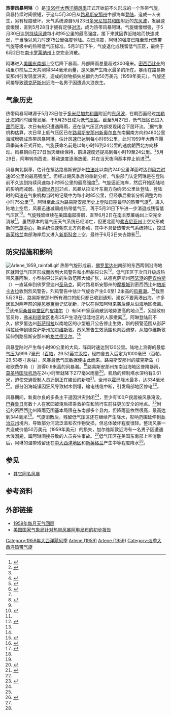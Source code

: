 {{noteTA
|G1=USState
}}
{{Infobox Hurricane
| Name=热带风暴阿琳<br />{{lang|en|Tropical Storm Arlene}}
| Type=热带风暴
| Year=1959
| Basin=Atl
| Image location=Tropical Storm Arlene May 30, 1959.jpg
| Image name=5月30日，热带风暴阿琳位于[[路易斯安那州|路易斯安那州]]近海的天气图
| Formed=1959年5月28日
| Dissipated=1959年5月31日
| 1-min winds=50
| Pressure=1000
| Damages=.5
| Inflated=1
| Fatalities=间接导致一人遇难
| Areas=[[路易斯安那州|路易斯安那州]]、[[德克萨斯州|德克萨斯州]]、[[密西西比州|密西西比州]]、[[阿拉巴马州|阿拉巴马州]]、[[乔治亚州|乔治亚州]]和[[南卡罗莱纳州|南卡罗莱纳州]]
| Hurricane season=[[1959年大西洋飓风季|1959年大西洋飓风季]]
}}

'''热带风暴阿琳'''（{{lang-en|Tropical Storm Arlene}}）是[[1959年大西洋飓风季|1959年大西洋飓风季]]正式开始前不久形成的一个热带气旋，风暴持续时间很短，于这年5月30日从[[路易斯安那州|路易斯安那州]]中部海岸[[登陆_(气象学)|登陆]]，造成一人丧生，另有轻度破坏。天气系统源自5月23日[[多米尼加|多米尼加共和国]]附近的[[东风波|东风波]]，发展速度缓慢，直到5月28日才拥有足够[[对流|对流]]，成为热带风暴阿琳。气旋缓慢增强，于5月30日达到[[最大持续风速|持续风速]]每小时95公里的最高强度，接下来就因靠近陆地而快速减弱，于当晚以风力时速75公里强度登陆。次日清晨，阿琳的强度已降至现代热带气旋等级中的热带低气压标准。5月31日下午，气旋退化成残留低气压区，最终于6月2日在[[南卡罗莱纳州|南卡罗莱纳州]]上空完全消散。

阿琳进入[[美国东南部|美国东南部]]上空后降下暴雨，局部降雨总量超过300毫米。[[密西西比州|密西西比州]]的梅里尔前后三天共测得344毫米雨量，是风暴产生降水最多的所在。暴雨在路易斯安那州引发轻度洪灾，造成的财物损失总额约为50万美元（1959年美元）。气旋还间接导致[[德克萨斯州|德克萨斯州]]近海一名男子因遭遇大浪丧生。

== 气象历史 ==
{{storm path|Arlene 1959 track.png}}
热带风暴阿琳源于5月23日位于[[多米尼加|多米尼加共和国]]附近的[[东风波|东风波]]，在朝西面经过[[加勒比海|加勒比海]]的同时缓慢发展，于5月25日成为[[低气压|低气压区]]。截至5月27日，低气压区已进入[[墨西哥湾|墨西哥湾]]，次日有船只遭遇降雨，还在低气压区内部发现闭合下层环流。<ref name="MWR">{{cite journal | author = Gordon E. Dunn and Staff | title = Monthly Weather Review for 1959 | year = 1959 | publisher = Weather Bureau Office | accessdate = 2016-09-08 | deadurl = no | archiveurl = https://web.archive.org/web/20160303200709/http://www.aoml.noaa.gov/general/lib/lib1/nhclib/mwreviews/1959.pdf | url = http://www.aoml.noaa.gov/general/lib/lib1/nhclib/mwreviews/1959.pdf | archivedate = 2016-03-03 }}</ref>据气象机构估算，次日早上低气压区已在[[路易斯安那州|路易斯安那州]][[新奥尔良|新奥尔良]]东南偏南方向约480公里海域增强成热带风暴阿琳，估计风速已达到每小时65公里，此时1959年大西洋飓风季尚未正式开始。气旋获命名前是以每小时16到24公里的速度朝西北方向移动。风暴朝向在27日当天继续保持，前进速度还提高到每小时19至24公里。<ref name="ADVSPG1">{{cite report | author = New Orleans Weather Bureau | title = Tropical Storm Arlene Advisories, Page One | year = 1959 | publisher = [[国家飓风中心|National Hurricane Center]] | accessdate = 2016-09-08 | format = [[GIF|GIF]] | archivedate = 2016-03-03 | archiveurl = https://web.archive.org/web/20160303224243/http://www.nhc.noaa.gov/archive/storm_wallets/atlantic/atl1959/arlene/prenhc/prelim3.gif | url = http://www.nhc.noaa.gov/archive/storm_wallets/atlantic/atl1959/arlene/prenhc/prelim3.gif | deadurl = no | date =  }}</ref>5月29日，阿琳转向西进，移动速度逐渐放缓，并在当天夜间基本停止前进<ref name="MWR" /><ref name="ADVSPG3">{{cite report | author = New Orleans Weather Bureau | title = Tropical Storm Arlene Advisories, Page Three | year = 1959 | publisher = National Hurricane Center | accessdate = 2016-09-08 | archivedate = 2016-03-03 | archiveurl = https://web.archive.org/web/20160303215748/http://www.nhc.noaa.gov/archive/storm_wallets/atlantic/atl1959/arlene/prenhc/prelim5.gif | deadurl = no | url = http://www.nhc.noaa.gov/archive/storm_wallets/atlantic/atl1959/arlene/prenhc/prelim5.gif | format = GIF | date =  }}</ref>。

风暴向北飘移，估计在抵达路易斯安那州[[拉法叶_(路易斯安那州)|拉法叶]]以南约240公里洋面时达到[[最大持续风速|风力时速]]85公里的最高强度<ref name="ADVSPG4">{{cite report | author = New Orleans Weather Bureau | archiveurl = https://web.archive.org/web/20160303191225/http://www.nhc.noaa.gov/archive/storm_wallets/atlantic/atl1959/arlene/prenhc/prelim6.gif | title = Tropical Storm Arlene Advisories, Page Four | year = 1959 | publisher = National Hurricane Center | accessdate = 2016-09-08 | url = http://www.nhc.noaa.gov/archive/storm_wallets/atlantic/atl1959/arlene/prenhc/prelim6.gif | deadurl = no | archivedate = 2016-03-03 | format = GIF | date =  }}</ref>。但经过飓风季后的重新分析，气象部门认定阿琳是在登陆前不久达到持续风速每小时95公里的最高强度<ref name="HURDAT">{{cite report | author = National Hurricane Center | author2 = Hurricane Research Division | title = Atlantic hurricane best track (HURDAT version 2) | deadurl = no | archiveurl = https://web.archive.org/web/20160810161332/http://www.nhc.noaa.gov/data/hurdat/hurdat2-1851-2015-070616.txt | format = [[文本文件|TXT]] | url = http://www.nhc.noaa.gov/data/hurdat/hurdat2-1851-2015-070616.txt | publisher = [[美国国家海洋和大气管理局|United States National Oceanic and Atmospheric Administration]] | date = 2016-07-06 | accessdate = 2016-09-08 | archivedate = 2016-08-10 }}</ref>。气旋逼近海岸，然后开始因陆地的影响而减弱。[[协调世界时|协调世界时]]21点，风暴从拉法叶东南方向约65公里处登陆，登陆时的风速在气象机构当时的记载中为每小时85公里，但经季后重新分析调整为每小时75公里<ref name="HURDAT" /><ref name="ADVSPG5">{{cite report | author = New Orleans Weather Bureau | title = Tropical Storm Arlene Advisories, Page Five | year = 1959 | publisher = National Hurricane Center | accessdate = 2016-09-08 | deadurl = no | archiveurl = https://web.archive.org/web/20160303173342/http://www.nhc.noaa.gov/archive/storm_wallets/atlantic/atl1959/arlene/prenhc/prelim7.gif | url = http://www.nhc.noaa.gov/archive/storm_wallets/atlantic/atl1959/arlene/prenhc/prelim7.gif | archivedate = 2016-03-03 | format = GIF | date =  }}</ref>。阿琳至此成为路易斯安那历史上登陆日期最早的热带气旋<ref name="MWR" />。进入陆地上空后，风暴迅速减弱成热带低气压，再于5月31日下午进一步消退成残留低气压区<ref name="ADVSPG6">{{cite report | author = New Orleans Weather Bureau | title = Tropical Storm Arlene Advisories, Page Six | year = 1959 | publisher = National Hurricane Center | accessdate = 2016-09-08 | archivedate = 2016-03-03 | archiveurl = https://web.archive.org/web/20160303183904/http://www.nhc.noaa.gov/archive/storm_wallets/atlantic/atl1959/arlene/prenhc/prelim8.gif | url = http://www.nhc.noaa.gov/archive/storm_wallets/atlantic/atl1959/arlene/prenhc/prelim8.gif | deadurl = no | format = GIF | date =  }}</ref>。气旋残留继续在[[美国南部|美国南部]]徘徊，直至6月2日在[[南卡罗莱纳州|南卡罗莱纳州]]上空完全消散<ref name="HURDAT" />。虽然原本的低气压天气系统已经消亡，但更北面的[[弗吉尼亚州|弗吉尼亚州]]上空又形成新的[[温带气旋|气旋中心]]，新系统快速朝东北方向移动，其中不具备热带天气系统特征，掠过[[新英格兰|新英格兰]]南部海岸后又进入[[新斯科舍|新斯科舍]]上空，最终于6月3日失去踪影<ref name="HPC">{{cite report | author = David M. Roth | publisher = Hydrometeorological Prediction Center | year = 2010 | accessdate = 2016-09-08 | title = Tropical Storm Arlene 1959 Rainfall Map | url = http://www.wpc.ncep.noaa.gov/tropical/rain/arlene1959filledrainblk.gif | archivedate = 2016-03-04 | deadurl = no | format = GIF | archiveurl = https://web.archive.org/web/20160304064618/http://www.wpc.ncep.noaa.gov/tropical/rain/arlene1959filledrainblk.gif | date =  }}</ref>。

== 防灾措施和影响 ==
[[File:Arlene_1959_rainfall.gif|thumb]]
热带气旋形成前，[[佛罗里达州|佛罗里达州]]南部的东西两侧沿海地区就因低气压区形成而收到大风警告和[[小型船只公告|小型船只公告]]<ref name="MWR" />。低气压区于次日升级成热带风暴阿琳，小型船只公告的生效范围大幅扩张，从德克萨斯州[[阿瑟港_(德克萨斯州)|阿瑟港]]的[[萨宾帕斯_(德克萨斯州)|萨宾帕斯]]（{{lang|en|Sabine Pass}}）一直延伸到佛罗里达州[[圣马克_(佛罗里达州)|圣马克]]，同时路易斯安那州的[[摩根城_(路易斯安那州)|摩根城]]到密西西比州[[帕斯卡古拉_(密西西比州)|帕斯卡古拉]]收到烈风警告。烈风警告中估计气旋会产生0.6至1.2米高的[[风暴潮|风暴潮]]。<ref name="ADVSPG1" />截至5月29日，路易斯安那州所有港口的船只都已收到通知，建议不要离港出海。许多居民对两年前的[[飓风奥黛丽|飓风奥黛丽]]记忆犹新，所以在得知阿琳来袭后便从沿海地区撤离。<ref>{{cite news | author = Staff Writer | newspaper = The News and Tribune | date = 1959-05-31 | title = Arlene Pushing Into Louisiana}}</ref>该州[[阿桑普申堂区_(路易斯安那州)|阿桑普申堂区]]的[[皮埃尔_(路易斯安那州)|皮埃尔]]（{{lang|en|Pierre}}）有50户家庭疏散到地势更高的地点<ref name="UPI1">{{cite news | agency = United Press International | newspaper = Aiken Standard and Review | date = 1959-06-01 | title = Storm Arlene Dumps Heavy Rain on La.}}</ref>，另据政府官员称，[[弗米利恩堂区_(路易斯安那州)|弗米利恩堂区]]也有25户生活在低洼地区的人家撤离<ref>{{cite news | agency = [[合众国际社|United Press International]] | newspaper = ''Anderson Herald'' | date = 1959-05-31 | title = Storm Strikes at Louisiana, Begins Fading}}</ref>。阿琳登陆前不久，佛罗里达州[[彭萨科拉_(佛罗里达州)|彭萨科拉]]以南地区的小型船只公告停止生效，新的预警范围从彭萨科拉延伸到德克萨斯州[[加尔维斯敦_(德克萨斯州)|加尔维斯敦]]。烈风警告生效范围也向西调整，从加尔维斯敦延伸到路易斯安那州的[[格兰德艾尔_(路易斯安那州)|格兰德艾尔]]。<ref name="ADVSPG3"/>

风暴登陆时产生每小时90公里的大风，阵风时速达到120公里。陆地上测得的最低[[气压|气压]]为999.7[[巴|毫巴]]（[[帕斯卡|百帕]]，29.52[[英寸汞柱|英寸汞柱]]，经四舍五入后定为1000毫巴（百帕，29.53英寸汞柱），风暴最低气压数据便由此而来。路易斯安那州的威克斯岛（{{lang|en|Weeks Island}}）和欧费尔角（{{lang|en|Point Au Fer, Louisiana}}）测得0.9米高的风暴潮。<ref name="MWR" />路易斯安那州东南沿海地区普降暴雨，[[新奥尔良路易斯阿姆斯特朗国际机场|莫圣特国际机场]]在24小时里就降下277毫米雨量<ref name="OSB1">{{cite news | agency = [[美联社|Associated Press]] | newspaper = Ocala Star Banner | date = 1959-06-01 | accessdate = 2016-09-08 | title = Storm Arlene Blowing Itself Out In Center Of Mississippi Today | url = https://news.google.com/newspapers?id=L8swAAAAIBAJ&sjid=5QQEAAAAIBAJ&pg=1913,1416601&dq=storm+arlene&hl=en | page = 10 | archive-date = 2020-10-20 | archive-url = https://web.archive.org/web/20201020095253/https://news.google.com/newspapers?id=L8swAAAAIBAJ&sjid=5QQEAAAAIBAJ&pg=1913%2C1416601&dq=storm+arlene&hl=en | dead-url = no }}</ref>。机场的控制塔水深约有0.61米，迫使交通管制人员迁到正在建设的新塔<ref>{{cite news | agency = Associated Press | newspaper = Sarasota Journal | date = 1959-06-01 | accessdate = 2016-09-09 | title = Spent Arlene Wends Way In Mississippi | url = https://news.google.com/newspapers?id=DAMdAAAAIBAJ&sjid=7ooEAAAAIBAJ&pg=5767,101150&dq=arlene+mississippi&hl=en | page = 10 | archive-date = 2020-10-20 | archive-url = https://web.archive.org/web/20201020095259/https://news.google.com/newspapers?id=DAMdAAAAIBAJ&sjid=7ooEAAAAIBAJ&pg=5767%2C101150&dq=arlene+mississippi&hl=en | dead-url = no }}</ref>。全州以[[霍玛_(路易斯安那州)|霍玛]]降水最多，达334毫米<ref name="MWR" />。部分沿海城镇因狂风导致树木倒塌，输电线缆中断，引发局部地区停电<ref>{{cite news | agency = Associated Press | newspaper = St. Petersburg Times | date = 1959-05-31 | accessdate = 2016-09-08 | title = Storm Arlene, Losing Power, Hits La. Coast | page = 1 | url = https://news.google.com/newspapers?id=5uYNAAAAIBAJ&sjid=8HYDAAAAIBAJ&pg=6796,4892305&dq=storm+arlene&hl=en | archive-date = 2020-10-20 | archive-url = https://web.archive.org/web/20201020095304/https://news.google.com/newspapers?id=5uYNAAAAIBAJ&sjid=8HYDAAAAIBAJ&pg=6796%2C4892305&dq=storm+arlene&hl=en | dead-url = no }}</ref>。

风暴期间，新奥尔良的多条主干道因洪灾封闭<ref name="OSB1" />，至少有100户民居被风暴淹没。[[巴吞鲁日_(路易斯安那州)|巴吞鲁日]]有数十人在家园被淹后搭乘救护车和旅行车前往更加安全的地点。<ref name="UPI1" />附近的密西西比州降雨范围基本局限在东南部多个县内，但降雨量依然很高，最高达到344毫米<ref name="HPCGC">{{cite report | author = David M. Roth | publisher = Hydrometeorological Prediction Center | year = 2010 | accessdate = 2016-09-08 | title = Tropical Cyclone Rainfall for the Gulf Coast | url = http://www.wpc.ncep.noaa.gov/tropical/rain/tcgulfcoast.html | archiveurl = https://web.archive.org/web/20160304092617/http://www.wpc.ncep.noaa.gov/tropical/rain/tcgulfcoast.html | deadurl = no | archivedate = 2016-03-04 | date =  }}</ref>。气旋消散后，残留低气压区还在继续产生降水，影响范围延伸到[[乔治亚州|乔治亚州]]境内，导致部分河流泛滥和农作物受损，但总体破坏程度很轻。整场风暴一共造成价值50万美元（1959年美元）的损失，加尔维斯敦近海有一名男子因遭遇大浪溺毙，属阿琳间接导致的人员丧生事故。<ref name="MWR" />低气压区在美国东南部上空消散后，阿琳的温带残留还在[[中大西洋地区|中大西洋地区]]和[[新英格兰|新英格兰]]产生中等程度降水<ref name="HPC" />。

== 参见 ==
{{Portal|热带气旋}}
* [[飓风阿琳|其它同名风暴]]

== 参考资料 ==
{{Reflist|colwidth=30em}}

== 外部链接 ==
*[http://www.aoml.noaa.gov/general/lib/lib1/nhclib/mwreviews/1959.pdf 1959年每月天气回顾]{{Wayback|url=http://www.aoml.noaa.gov/general/lib/lib1/nhclib/mwreviews/1959.pdf |date=20160303200709 }}
*[http://www.nhc.noaa.gov/archive/storm_wallets/atlantic/atl1959/arlene/prenhc/ 美国国家气象局针对热带风暴阿琳发布的初步报告]{{Wayback|url=http://www.nhc.noaa.gov/archive/storm_wallets/atlantic/atl1959/arlene/prenhc/ |date=20200707090510 }}

{{淡季大西洋热带气旋}}

{{DEFAULTSORT:Arlene}}
[[Category:1959年大西洋飓风季|Category:1959年大西洋飓风季]]
[[Category:大西洋热带风暴|Arlene (1959)]]
[[Category:影响路易斯安那州的热带气旋|Arlene (1959)]]
[[Category:淡季大西洋热带气旋|Category:淡季大西洋热带气旋]]
{{Good article}}